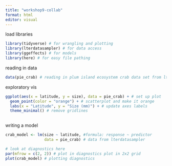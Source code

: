 ```yaml
---
title: "workshop9-collab"
format: html
editor: visual
---
```


load libraries
```r
library(tidyverse) # for wrangling and plotting
library(lterdatasampler) # for data access
library(ggeffects) # for models
library(here) # for easy file pathing
```

reading in data
```r
data(pie_crab) # reading in plum island ecosystem crab data set from lterdatasampler package
```

exploratory vis
```r
ggplot(aes(x = latitude, y = size), data = pie_crab) + # set up plot
  geom_point(color = "orange") + # scatterplot and make it orange
  labs(x = "Latitude", y = "Size (mm)") + # update axes labels
  theme_minimal() # remove gridlines
         
```
writing a model
```r
crab_model <- lm(size ~ latitude, #formula: response ~ predictor
                 data = pie_crab) # data from lterdatasampler

# look at diagnostics here
par(mfrow = c(2, 2)) # plot in diagnostics plot in 2x2 grid
plot(crab_model) # plotting diagnostics
```

